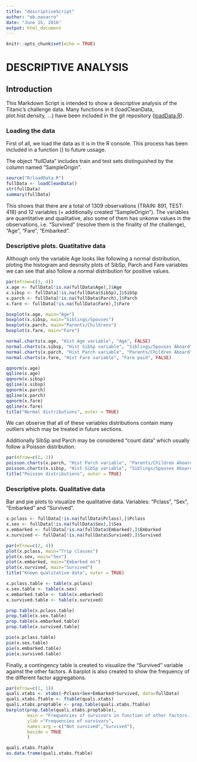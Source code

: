 ```yaml
---
title: "descriptiveScript"
author: "eb.navarro"
date: "June 15, 2016"
output: html_document
---
```


```r
knitr::opts_chunk$set(echo = TRUE)
```

# DESCRIPTIVE ANALYSIS

## Introduction

This Markdown Script is intended to show a descriptive analysis of the Titanic's challenge data.
Many functions in it (loadCleanData, plot.hist.density, ...) have been included in the git repository ([loadData.R](https://github.com/ebnavarro/Kaggle-Titanic/blob/master/R/loadData.R)).

### Loading the data

First of all, we load the data as it is in the R console. This process has been included in a function () to future ussage.

The object "fullData" includes train and test sets distinguished by the column named "SampleOrigin".

```r
source("R/loadData.R")
fullData <- loadCleanData()
str(fullData)
summary(fullData)
```

This shows that there are a total of 1309 observations (TRAIN: 891, TEST: 418) and 12 variables (+ additionally created "SampleOrigin"). The variables are quantitative and qualitative, also some of them has unkonw values in the observations, i.e. "Survived" (resolve them is the finality of the challenge), "Age", "Fare", "Embarked".

### Descriptive plots. Quatitative data

Although only the variable Age looks like following a normal distribution, ploting the histogram and desnsity plots of SibSp, Parch and Fare variables we can see that also follow a normal distribution for positive values. 
```r
par(mfrow=c(3, 4))
x.age <- fullData[!is.na(fullData$Age),]$Age
x.sibsp <- fullData[!is.na(fullData$SibSp),]$SibSp
x.parch <- fullData[!is.na(fullData$Parch),]$Parch
x.fare <- fullData[!is.na(fullData$Fare),]$Fare

boxplot(x.age, main="Age")
boxplot(x.sibsp, main="Siblings/Spouses")
boxplot(x.parch, main="Parents/Childrens")
boxplot(x.fare, main="Fare")

normal.charts(x.age, "Hist Age variable", "Age", FALSE)
normal.charts(x.sibsp, "Hist SibSp variable", "Siblings/Spouses Aboard", FALSE)
normal.charts(x.parch, "Hist Parch variable", "Parents/Children Aboard", FALSE)
normal.charts(x.fare, "Hist Fare variable", "Fare paid", FALSE)

qqnorm(x.age)
qqline(x.age)
qqnorm(x.sibsp)
qqline(x.sibsp)
qqnorm(x.parch)
qqline(x.parch)
qqnorm(x.fare)
qqline(x.fare)
title("Normal distributions", outer = TRUE)

```
We can observe that all of these variables distributions contain many outliers which may be treated in future sections.

Additionally SibSp and Parch may be considered "count data" which usually follow a Poisson distribution.

```r
par(mfrow=c(1, 2))
poisson.charts(x.parch, "Hist Parch variable", "Parents/Children Aboard")
poisson.charts(x.sibsp, "Hist SibSp variable", "Siblings/Spouses Aboard")
title("Poisson distributions", outer = TRUE)
```



### Descriptive plots. Qualitative data
Bar and pie plots to visualize the qualitative data. Variables: "Pclass", "Sex", "Embarked" and "Survived".
```r

x.pclass <- fullData[!is.na(fullData$Pclass),]$Pclass
x.sex <- fullData[!is.na(fullData$Sex),]$Sex
x.embarked <- fullData[!is.na(fullData$Embarked),]$Embarked
x.survived <- fullData[!is.na(fullData$Survived),]$Survived

par(mfrow=c(2, 4))
plot(x.pclass, main="Trip classes")
plot(x.sex, main="Sex")
plot(x.embarked, main="Embarked on")
plot(x.survived, main="Survived")
title("Known qualitative data", outer = TRUE)

x.pclass.table <- table(x.pclass)
x.sex.table <- table(x.sex)
x.embarked.table <- table(x.embarked)
x.survived.table <- table(x.survived)

prop.table(x.pclass.table)
prop.table(x.sex.table)
prop.table(x.embarked.table)
prop.table(x.survived.table)

pie(x.pclass.table)
pie(x.sex.table)
pie(x.embarked.table)
pie(x.survived.table)

```

Finally, a contingency table is created to visualize the "Survived" variable against the other factors. A barplot is also created to show the frequency of the different factor aggregations.
```r

par(mfrow=c(1, 1))
quali.xtabs <- xtabs(~Pclass+Sex+Embarked+Survived, data=fullData)
quali.xtabs.ftable <- ftable(quali.xtabs)
quali.xtabs.proptable <- prop.table(quali.xtabs.ftable)
barplot(prop.table(quali.xtabs.proptable),
        main = "Frequencies of survivors in function of other factors. ",
        ylab ="Frequencies of survivors",
        names.arg = c("Not survived","Survived"),
        beside = TRUE
        )

quali.xtabs.ftable
as.data.frame(quali.xtabs.ftable)

```

